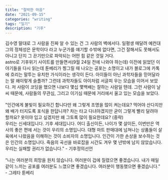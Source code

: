 ```yaml
---
title: "절박한 마음"
date: "2021-09-15"
categories: "writing"
tags: "일기"
description: "기후"
---
```


김수영 말대로 그 사람을 진짜 알 수 있는 건 그 사람의 벽에서다. 일평생 매달려 예컨대 그의 정체성은 문학이다 라고 누군가를 얘기할 수밖에 없다면, 그건 잘해서도 못해서도 아니고 단지 그 끈기만으로 파악되는 어떤 힘 같은 것일 거다.  
astro로 기후위기 사이트를 만들면서(9월 24일 전에 나와야 하는데) 이전에 읽었던 이야기들을 다시 읽는데 툰베리가 찡그릴 때 나오는 공포는 소명이고 내가 블로그에 카톡에 흐리는 말투는 유치한 가식이라는 생각이 든다. 아이들이 아닌 과학자들을 믿어달라는 말 왜이렇게 슬플까? 그런데 과학자들도 아이처럼 서글피 우는 모습을 이어서 보았다. 저 사람이 코딩을 했으면 나보다 몇십 몇백배는 잘하는 사람일 텐데. 그런 사람이 날씨 때문에, 사람들의 무관심, 그리고 이기심 때문에 거리에서 울고 있는 모습을 보았다.  
<br/>
"인간에게 불빛이 필요하긴 합니다만 왜 그렇게 조명을 많이 켜는데요? 먹어야 산다지만 왜 배가 터지도록 포식을 한답니까? 차는 타고 다녀야겠지만 굳이 그렇게 빨리 달려야 할까요? 옷이야 입고 싶겠지만 왜 그토록 많이 필요한데요? (중략)  
우리는 신세대입니다. 기후 세대입니다. 어디 출신이든, 나이가 몇 살이든, 이번만은 역사의 좋은 편에 서는 것이 우리의 소명입니다. 대형 마트 판매대에 넘쳐나는 상품들이 살육에서 나왔음을 이해하는 것이 소비자의 소명입니다. 인간이 가한 손상을 보수하는 것은 인간의 소명입니다. 죽음의 곡선을 바로잡을 시간도 겨우 몇 년밖에 남지 않았습니다. 우리는 실패할 권리가 없습니다." - 기후정의선언  
<br/>
“나는 여러분의 희망을 원치 않습니다. 여러분이 겁에 질렸으면 좋겠습니다. 내가 매일같이 느끼는 공포를 여러분도 느꼈으면 좋겠습니다. 여러분이 행동했으면 좋겠습니다.” - 그레타 툰베리
